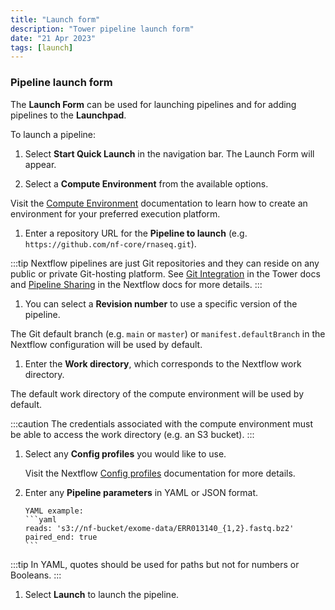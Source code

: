 ```yaml
---
title: "Launch form"
description: "Tower pipeline launch form"
date: "21 Apr 2023"
tags: [launch]
---
```


### Pipeline launch form

The **Launch Form** can be used for launching pipelines and for adding pipelines to the **Launchpad**.

To launch a pipeline:

1.  Select **Start Quick Launch** in the navigation bar. The Launch Form will appear.

1.  Select a **Compute Environment** from the available options.

   Visit the [Compute Environment](../compute-envs/overview.mdx) documentation to learn how to create an environment for your preferred execution platform.

1.  Enter a repository URL for the **Pipeline to launch** (e.g. `https://github.com/nf-core/rnaseq.git`).

:::tip
Nextflow pipelines are just Git repositories and they can reside on any public or private Git-hosting platform. See [Git Integration](../git/overview.mdx) in the Tower docs and [Pipeline Sharing](https://www.nextflow.io/docs/latest/sharing.html) in the Nextflow docs for more details.
:::

1.  You can select a **Revision number** to use a specific version of the pipeline.

   The Git default branch (e.g. `main` or `master`) or `manifest.defaultBranch` in the Nextflow configuration will be used by default.

1.  Enter the **Work directory**, which corresponds to the Nextflow work directory.

   The default work directory of the compute environment will be used by default.

:::caution
The credentials associated with the compute environment must be able to access the work directory (e.g. an S3 bucket).
:::

1.  Select any **Config profiles** you would like to use.

    Visit the Nextflow [Config profiles](https://www.nextflow.io/docs/latest/config.html#config-profiles) documentation for more details.

1.  Enter any **Pipeline parameters** in YAML or JSON format.

        YAML example:
        ```yaml
        reads: 's3://nf-bucket/exome-data/ERR013140_{1,2}.fastq.bz2'
        paired_end: true
        ```

:::tip
In YAML, quotes should be used for paths but not for numbers or Booleans.
:::

1.  Select **Launch** to launch the pipeline.
